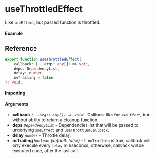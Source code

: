 
<Meta title="Lifecycle/useThrottledEffect" component={Example} />

# useThrottledEffect

Like `useEffect`, but passed function is throttled.

#### Example

<Canvas>
	<Story story={Example} inline />
</Canvas>

## Reference

```ts
export function useThrottledEffect(
	callback: (...args: any[]) => void,
	deps: DependencyList,
	delay: number,
	noTrailing = false
): void;
```

#### Importing

<ImportPath />

#### Arguments

- **callback** _`(...args: any[]) => void`_ - Callback like for `useEffect`, but without ability to
  return a cleanup function.
- **deps** _`DependencyList`_ - Dependencies list that will be passed to underlying `useEffect` and
  `useThrottledCallback`.
- **delay** _`number`_ - Throttle delay.
- **noTrailing** _`boolean`_ _(default: false)_ - If `noTrailing` is true, callback will only
  execute every `delay` milliseconds, otherwise, callback will be executed once, after the last
  call.
